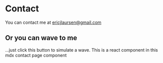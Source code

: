 
# Contact  

You can contact me at ericjlaursen@gmail.com  

## Or you can wave to me  
...just click this button to simulate a wave.
This is a react component in this mdx contact page component
<Wave />
